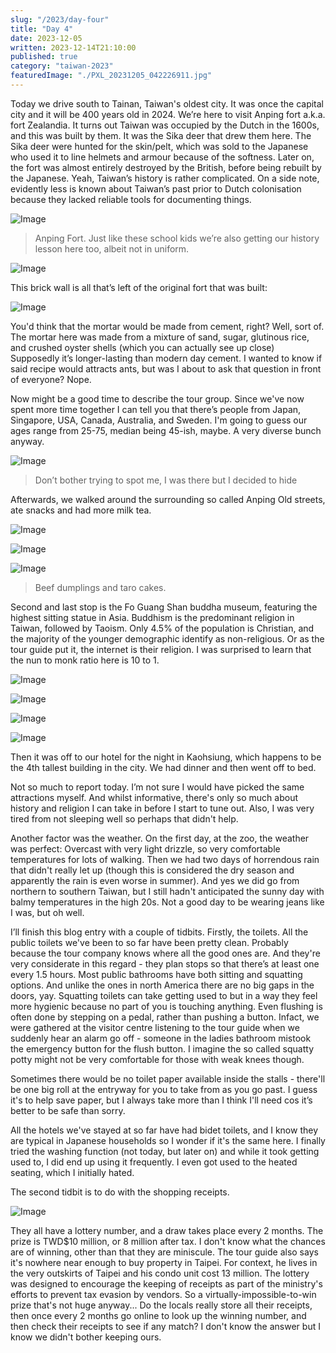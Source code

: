 ```yaml
---
slug: "/2023/day-four"
title: "Day 4"
date: 2023-12-05
written: 2023-12-14T21:10:00
published: true
category: "taiwan-2023"
featuredImage: "./PXL_20231205_042226911.jpg"
---
```


Today we drive south to Tainan, Taiwan's oldest city. It was once the capital city and it will be 400 years old in 2024. We’re here to visit Anping fort a.k.a. fort Zealandia. It turns out Taiwan was occupied by the Dutch in the 1600s, and this was built by them. It was the Sika deer that drew them here. The Sika deer were hunted for the skin/pelt, which was sold to the Japanese who used it to line helmets and armour because of the softness. Later on, the fort was almost entirely destroyed by the British, before being rebuilt by the Japanese. Yeah, Taiwan’s history is rather complicated. On a side note, evidently less is known about Taiwan’s past prior to Dutch colonisation because they lacked reliable tools for documenting things.

![Image](PXL_20231205_042226911.jpg)

> Anping Fort. Just like these school kids we’re also getting our history lesson here too, albeit not in uniform.

![Image](PXL_20231205_044300516.jpg)

This brick wall is all that’s left of the original fort that was built:

![Image](PXL_20231205_041613173.jpg)

You'd think that the mortar would be made from cement, right? Well, sort of. The mortar here was made from a mixture of sand, sugar, glutinous rice, and crushed oyster shells (which you can actually see up close) Supposedly it’s longer-lasting than modern day cement. I wanted to know if said recipe would attracts ants, but was I about to ask that question in front of everyone? Nope.

Now might be a good time to describe the tour group. Since we've now spent more time together I can tell you that there’s people from Japan, Singapore, USA, Canada, Australia, and Sweden. I'm going to guess our ages range from 25-75, median being 45-ish, maybe. A very diverse bunch anyway.

![Image](group_photo.jpg)

> Don’t bother trying to spot me, I was there but I decided to hide

Afterwards, we walked around the surrounding so called Anping Old streets, ate snacks and had more milk tea.

![Image](PXL_20231205_040211587.jpg)

![Image](PXL_20231205_035627256.jpg)

![Image](PXL_20231205_050709414.jpg)

> Beef dumplings and taro cakes.

Second and last stop is the Fo Guang Shan buddha museum, featuring the highest sitting statue in Asia. Buddhism is the predominant religion in Taiwan, followed by Taoism. Only 4.5% of the population is Christian, and the majority of the younger demographic identify as non-religious. Or as the tour guide put it, the internet is their religion. I was surprised to learn that the nun to monk ratio here is 10 to 1.

![Image](PXL_20231205_074019156.jpg)

![Image](PXL_20231205_074812720.jpg)

![Image](PXL_20231205_081456762.jpg)

![Image](PXL_20231205_082231345.jpg)

Then it was off to our hotel for the night in Kaohsiung, which happens to be the 4th tallest building in the city. We had dinner and then went off to bed.

Not so much to report today. I’m not sure I would have picked the same attractions myself. And whilst informative, there's only so much about history and religion I can take in before I start to tune out. Also, I was very tired from not sleeping well so perhaps that didn't help.

Another factor was the weather. On the first day, at the zoo, the weather was perfect: Overcast with very light drizzle, so very comfortable temperatures for lots of walking. Then we had two days of horrendous rain that didn't really let up (though this is considered the dry season and apparently the rain is even worse in summer). And yes we did go from northern to southern Taiwan, but I still hadn't anticipated the sunny day with balmy temperatures in the high 20s. Not a good day to be wearing jeans like I was, but oh well.

I’ll finish this blog entry with a couple of tidbits. Firstly, the toilets. All the public toilets we've been to so far have been pretty clean. Probably because the tour company knows where all the good ones are. And they're very considerate in this regard - they plan stops so that there’s at least one every 1.5 hours. Most public bathrooms have both sitting and squatting options. And unlike the ones in north America there are no big gaps in the doors, yay. Squatting toilets can take getting used to but in a way they feel more hygienic because no part of you is touching anything. Even flushing is often done by stepping on a pedal, rather than pushing a button. Infact, we were gathered at the visitor centre listening to the tour guide when we suddenly hear an alarm go off - someone in the ladies bathroom mistook the emergency button for the flush button. I imagine the so called squatty potty might not be very comfortable for those with weak knees though.

Sometimes there would be no toilet paper available inside the stalls - there'll be one big roll at the entryway for you to take from as you go past. I guess it's to help save paper, but I always take more than I think I'll need cos it’s better to be safe than sorry.

All the hotels we've stayed at so far have had bidet toilets, and I know they are typical in Japanese households so I wonder if it's the same here. I finally tried the washing function (not today, but later on) and while it took getting used to, I did end up using it frequently. I even got used to the heated seating, which I initially hated.

The second tidbit is to do with the shopping receipts.

![Image](PXL_20231205_103148917.jpg)

They all have a lottery number, and a draw takes place every 2 months. The prize is TWD$10 million, or 8 million after tax. I don't know what the chances are of winning, other than that they are miniscule. The tour guide also says it's nowhere near enough to buy property in Taipei. For context, he lives in the very outskirts of Taipei and his condo unit cost 13 million. The lottery was designed to encourage the keeping of receipts as part of the ministry's efforts to prevent tax evasion by vendors. So a virtually-impossible-to-win prize that's not huge anyway... Do the locals really store all their receipts, then once every 2 months go online to look up the winning number, and then check their receipts to see if any match? I don't know the answer but I know we didn't bother keeping ours.

